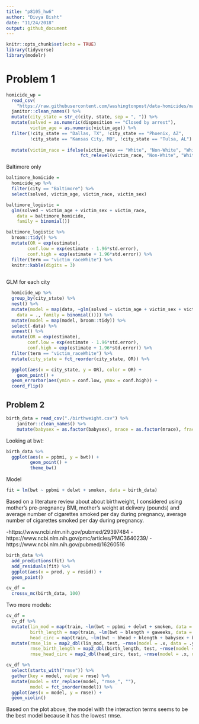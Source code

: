 ```yaml
---
title: "p8105_hw6"
author: "Divya Bisht"
date: "11/24/2018"
output: github_document
---
```


```r
knitr::opts_chunk$set(echo = TRUE)
library(tidyverse)
library(modelr)
```

# Problem 1
```r
homicide_wp = 
  read_csv(
    "https://raw.githubusercontent.com/washingtonpost/data-homicides/master/homicide-data.csv") %>%
  janitor::clean_names() %>% 
  mutate(city_state = str_c(city, state, sep = ", ")) %>%
  mutate(solved = as.numeric(disposition == "Closed by arrest"), 
         victim_age = as.numeric(victim_age)) %>%  
  filter(!city_state == "Dallas, TX", !city_state == "Phoenix, AZ", 
         !city_state == "Kansas City, MO", !city_state == "Tulsa, AL") %>% 
  
  mutate(victim_race = ifelse(victim_race == "White", "Non-White", "White"),
                            fct_relevel(victim_race, "Non-White", "White"))
```

Baltimore only
```r
baltimore_homicide = 
  homicide_wp %>%
  filter(city == "Baltimore") %>% 
  select(solved, victim_age, victim_race, victim_sex)
```

```r
baltimore_logistic = 
  glm(solved ~ victim_age + victim_sex + victim_race, 
    data = baltimore_homicide, 
    family = binomial())
```

```r
baltimore_logistic %>% 
  broom::tidy() %>% 
  mutate(OR = exp(estimate), 
        conf.low = exp(estimate - 1.96*std.error),
        conf.high = exp(estimate + 1.96*std.error)) %>%
  filter(term == "victim_raceWhite") %>%       
  knitr::kable(digits = 3)
  
```

GLM for each city

```r
  homicide_wp %>% 
  group_by(city_state) %>% 
  nest() %>%
  mutate(model = map(data, ~glm(solved ~ victim_age + victim_sex + victim_race, 
    data = ., family = binomial()))) %>% 
  mutate(model = map(model, broom::tidy)) %>% 
  select(-data) %>% 
  unnest() %>%
  mutate(OR = exp(estimate), 
        conf.low = exp(estimate - 1.96*std.error),
        conf.high = exp(estimate + 1.96*std.error)) %>% 
  filter(term == "victim_raceWhite") %>%       
  mutate(city_state = fct_reorder(city_state, OR)) %>%

  ggplot(aes(x = city_state, y = OR), color = OR) +
    geom_point() +
  geom_errorbar(aes(ymin = conf.low, ymax = conf.high)) +
  coord_flip()

```

## Problem 2
```r
birth_data = read_csv("./birthweight.csv") %>% 
    janitor::clean_names() %>%
    mutate(babysex = as.factor(babysex), mrace = as.factor(mrace), frace = as.factor(frace))
```

Looking at bwt: 
```r
birth_data %>% 
  ggplot(aes(x = ppbmi, y = bwt)) +  
         geom_point() + 
         theme_bw()
```

Model
```r
fit = lm(bwt ~ ppbmi + delwt + smoken, data = birth_data)
```

Based on a literature review about about birthweight, I considered using mother’s pre-pregnancy BMI, mother’s weight at delivery (pounds) and average number of cigarettes smoked per day during pregnancy, average number of cigarettes smoked per day during pregnancy. 

-https://www.ncbi.nlm.nih.gov/pubmed/29397484
-https://www.ncbi.nlm.nih.gov/pmc/articles/PMC3640239/
-https://www.ncbi.nlm.nih.gov/pubmed/16260516

```r
birth_data %>% 
  add_predictions(fit) %>% 
  add_residuals(fit) %>% 
  ggplot(aes(x = pred, y = resid)) + 
  geom_point()
```

```r
cv_df = 
  crossv_mc(birth_data, 100) 
```

Two more models: 
```r
cv_df = 
  cv_df %>% 
  mutate(lin_mod = map(train, ~lm(bwt ~ ppbmi + delwt + smoken, data = .)),
         birth_length = map(train, ~lm(bwt ~ blength + gaweeks, data = .)),
         head_circ = map(train, ~lm(bwt ~ bhead + blength + babysex + bhead*blength + bhead*babysex + blength*babysex, data = .))) %>% 
  mutate(rmse_lin = map2_dbl(lin_mod, test, ~rmse(model = .x, data = .y)),
         rmse_birth_length = map2_dbl(birth_length, test, ~rmse(model = .x, data = .y)),
         rmse_head_circ = map2_dbl(head_circ, test, ~rmse(model = .x, data = .y))) 

cv_df %>% 
  select(starts_with("rmse")) %>% 
  gather(key = model, value = rmse) %>% 
  mutate(model = str_replace(model, "rmse_", ""),
         model = fct_inorder(model)) %>% 
  ggplot(aes(x = model, y = rmse)) + 
  geom_violin()

```

Based on the plot above, the model with the interaction terms seems to be the best model because it has the lowest rmse. 
